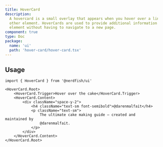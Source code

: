 ```yaml
---
title: HoverCard
description:
  A hovercard is a small overlay that appears when you hover over a link or
  other element. HoverCards are used to provide additional information about an
  element without having to navigate to a new page.
component: true
type: Doc
package:
  name: 'ui'
  path: 'hover-card/hover-card.tsx'
---
```


<ComponentExample src="/src/examples/hover-card/demo.tsx">
	<HoverCardDemo />
</ComponentExample>

## Usage

```tsx
import { HoverCard } from '@nerdfish/ui'
```

```tsx
<HoverCard.Root>
	<HoverCard.Trigger>Hover over the cake</HoverCard.Trigger>
	<HoverCard.Content>
		<div className="space-y-2">
			<h4 className="text-sm font-semibold">@darenmalfait</h4>
			<p className="text-sm">
				The ultimate cake making guide – created and maintained by
				@darenmalfait.
			</p>
		</div>
	</HoverCard.Content>
</HoverCard.Root>
```
